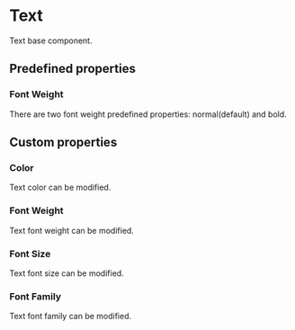 
<Meta of={Stories} />

# Text

Text base component.

<Canvas of={Stories.Default} withToolbar />

<Controls of={Stories.Default} />

## Predefined properties

### Font Weight

There are two font weight predefined properties: normal(default) and bold.

<Canvas of={Stories.PredefinedFontWeight} withToolbar />

## Custom properties

### Color

Text color can be modified.

<Canvas of={Stories.Color} withToolbar />

### Font Weight

Text font weight can be modified.

<Canvas of={Stories.CustomFontWeight} withToolbar />

### Font Size

Text font size can be modified.

<Canvas of={Stories.FontSize} withToolbar />

### Font Family

Text font family can be modified.

<Canvas of={Stories.FontFamily} withToolbar />
